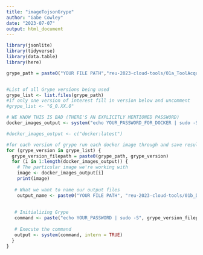 ```yaml
---
title: "imageTojsonGrype"
author: "Gabe Cowley"
date: "2023-07-07"
output: html_document
---
```


```r
library(jsonlite)
library(tidyverse)
library(data.table)
library(here)
```

```r
grype_path = paste0("YOUR FILE PATH","reu-2023-cloud-tools/01a_ToolAcquisition/Grype/")


#List of all Grype versions being used
grype_list <- list.files(grype_path)
#if only one version of interest fill in version below and uncomment
#grype_list <- "G_0.XX.0"

# WE KNOW THIS IS BAD (THERE'S AN EXPLICITLY MENTIONED PASSWORD)
docker_images_output <- system("echo YOUR_PASSWORD_FOR_DOCKER | sudo -S docker images --format '{{.Repository}}:{{.Tag}}'", intern = TRUE)

```

```r

#docker_images_output <- c("docker:latest")

#for each version of grype run each docker image through and save results (as json)
for (grype_version in grype_list) {
  grype_version_filepath = paste0(grype_path, grype_version)
  for (i in 1:length(docker_images_output)) {
    # The particular image we're working with
    image <- docker_images_output[i]
    print(image)
   
   # What we want to name our output files
    output_name <- paste0("YOUR FILE PATH", "reu-2023-cloud-tools/01b_DataAcquisition/04_product/Grype/", grype_version,"/",image,".json")
   
   
   # Initializing Grype
   command <- paste("echo YOUR_PASSWORD | sudo -S", grype_version_filepath, image, "-o json >", output_name)
   
   # Execute the command
   output <- system(command, intern = TRUE)
  }
}
```

